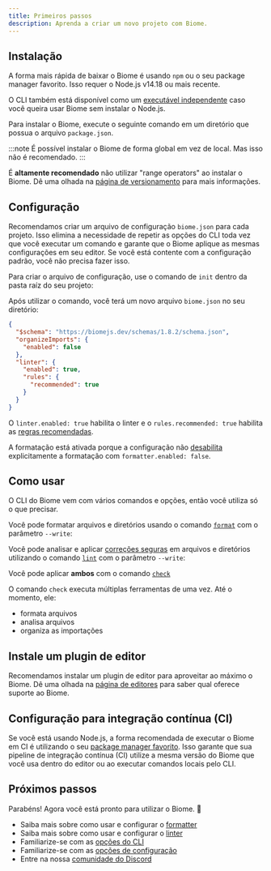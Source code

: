 ```yaml
---
title: Primeiros passos
description: Aprenda a criar um novo projeto com Biome.
---
```



## Instalação

A forma mais rápida de baixar o Biome é usando `npm` ou o seu package manager favorito.
Isso requer o Node.js v14.18 ou mais recente.

O CLI também está disponível como um [executável independente](/guides/manual-installation) caso você queira usar Biome sem instalar o Node.js.

Para instalar o Biome, execute o seguinte comando em um diretório que possua o arquivo `package.json`.

<PackageManagerCommand
  npm="install --save-dev --save-exact @biomejs/biome"
  pnpm="add --save-dev --save-exact @biomejs/biome"
  yarn="add --dev --exact @biomejs/biome"
  bun="add --dev --exact @biomejs/biome"
/>

:::note
É possível instalar o Biome de forma global em vez de local.
Mas isso não é recomendado.
:::

É **altamente recomendado** não utilizar "range operators" ao instalar o Biome.
Dê uma olhada na [página de versionamento](/pt-br/internals/versioning/) para mais informações.

## Configuração

Recomendamos criar um arquivo de configuração `biome.json` para cada projeto.
Isso elimina a necessidade de repetir as opções do CLI toda vez que você executar um comando e garante que o Biome aplique as mesmas configurações em seu editor. Se você está contente com a configuração padrão, você não precisa fazer isso.

Para criar o arquivo de configuração, use o comando de `init` dentro da pasta raíz do seu projeto:

<PackageManagerBiomeCommand command="init"/>

Após utilizar o comando, você terá um novo arquivo `biome.json` no seu diretório:

```json title="biome.json"
{
  "$schema": "https://biomejs.dev/schemas/1.8.2/schema.json",
  "organizeImports": {
    "enabled": false
  },
  "linter": {
    "enabled": true,
    "rules": {
      "recommended": true
    }
  }
}
```

O `linter.enabled: true` habilita o linter e o `rules.recommended: true` habilita as [regras recomendadas](/linter/rules/).

A formatação está ativada porque a configuração não [desabilita](/reference/configuration/#formatterenabled) explicitamente a formatação com `formatter.enabled: false`.

## Como usar

O CLI do Biome vem com vários comandos e opções, então você utiliza só o que precisar.

Você pode formatar arquivos e diretórios usando o comando [`format`](/reference/cli#biome-format) com o parâmetro `--write`:

<PackageManagerBiomeCommand command="format --write <files>"/>

Você pode analisar e aplicar [correções seguras](/pt-br/linter#correções-seguras) em arquivos e diretórios utilizando o comando [`lint`](/reference/cli#biome-lint) com o parâmetro `--write`:

<PackageManagerBiomeCommand command="lint --write <files>"/>

Você pode aplicar **ambos** com o comando [`check`](/reference/cli#biome-check)

<PackageManagerBiomeCommand command="check --write <files>"/>

O comando `check` executa múltiplas ferramentas de uma vez. Até o momento, ele:

- formata arquivos
- analisa arquivos
- organiza as importações

## Instale um plugin de editor

Recomendamos instalar um plugin de editor para aproveitar ao máximo o Biome. Dê uma olhada na [página de editores](/pt-br/guides/integrate-in-editor) para saber qual oferece suporte ao Biome.

## Configuração para integração contínua (CI)

Se você está usando Node.js, a forma recomendada de executar o Biome em CI é utilizando o seu [package manager favorito](/pt-br/guides/getting-started#instalação).
Isso garante que sua pipeline de integração contínua (CI) utilize a mesma versão do Biome que você usa dentro do editor ou ao executar comandos locais pelo CLI.

## Próximos passos

Parabéns! Agora você está pronto para utilizar o Biome. 🥳

- Saiba mais sobre como usar e configurar o [formatter](/formatter)
- Saiba mais sobre como usar e configurar o [linter](/pt-br/linter)
- Familiarize-se com as [opções do CLI](/reference/cli)
- Familiarize-se com as [opções de configuração](/reference/configuration)
- Entre na nossa [comunidade do Discord](https://discord.gg/BypW39g6Yc)
